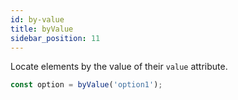 ```yaml
---
id: by-value
title: byValue
sidebar_position: 11
---
```


Locate elements by the value of their `value` attribute.

```ts
const option = byValue('option1');
```
